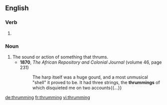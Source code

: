 ==English==

===Verb===
{{head|en|present participle}}

# {{present participle of|thrum|lang=en|nocat=1}}

===Noun===
{{en-noun}}

# The sound or action of something that thrums.
#* '''1870''', ''The African Repository and Colonial Journal'' (volume 46, page 231)
#*: The harp itself was a huge gourd, and a most unmusical "shell" it proved to be. It had three strings, the '''thrummings''' of which disquieted me on two accounts{{...}}

[[de:thrumming]]
[[fr:thrumming]]
[[vi:thrumming]]